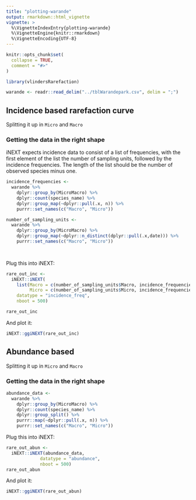 ```yaml
---
title: "plotting-warande"
output: rmarkdown::html_vignette
vignette: >
  %\VignetteIndexEntry{plotting-warande}
  %\VignetteEngine{knitr::rmarkdown}
  %\VignetteEncoding{UTF-8}
---
```


```r
knitr::opts_chunk$set(
  collapse = TRUE,
  comment = "#>"
)
```

```r
library(vlindersRarefaction)
```

```r
warande <- readr::read_delim("../tblWarandepark.csv", delim = ";")
```
## Incidence based rarefaction curve

Splitting it up in `Micro` and `Macro`

### Getting the data in the right shape

iNEXT expects incidence data to consist of a list of frequencies, with the first element of the list the number of sampling units, followed by the incidence frequencies. The length of the list should be the number of observed species minus one. 

```r
incidence_frequencies <- 
  warande %>% 
    dplyr::group_by(MicroMacro) %>% 
    dplyr::count(species_name) %>% 
    dplyr::group_map(~dplyr::pull(.x, n)) %>% 
    purrr::set_names(c("Macro", "Micro"))

number_of_sampling_units <- 
  warande %>% 
    dplyr::group_by(MicroMacro) %>%
    dplyr::group_map(~dplyr::n_distinct(dplyr::pull(.x,date))) %>% 
    purrr::set_names(c("Macro", "Micro"))

  
```

Plug this into iNEXT:

```r
rare_out_inc <- 
  iNEXT::iNEXT(
    list(Macro = c(number_of_sampling_units$Macro, incidence_frequencies$Macro),
         Micro = c(number_of_sampling_units$Micro, incidence_frequencies$Micro)),
    datatype = "incidence_freq",
    nboot = 500)

rare_out_inc
```

And plot it:

```r
iNEXT::ggiNEXT(rare_out_inc)
```

## Abundance based

Splitting it up in `Micro` and `Macro`

### Getting the data in the right shape

```r
abundance_data <- 
  warande %>% 
    dplyr::group_by(MicroMacro) %>% 
    dplyr::count(species_name) %>% 
    dplyr::group_split() %>% 
    purrr::map(~dplyr::pull(.x, n)) %>% 
    purrr::set_names(c("Macro", "Micro"))
```
Plug this into iNEXT:

```r
rare_out_abun <- 
  iNEXT::iNEXT(abundance_data,
             datatype = "abundance",
             nboot = 500)
rare_out_abun

```
And plot it:

```r
iNEXT::ggiNEXT(rare_out_abun)
```


